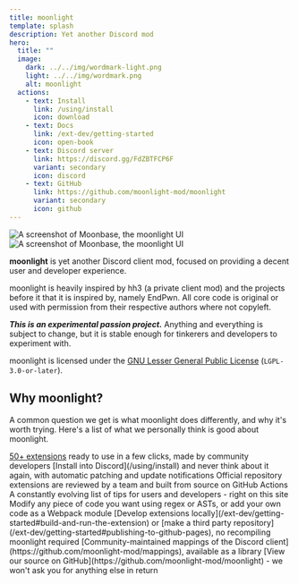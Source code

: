 ```yaml
---
title: moonlight
template: splash
description: Yet another Discord mod
hero:
  title: ""
  image:
    dark: ../../img/wordmark-light.png
    light: ../../img/wordmark.png
    alt: moonlight
  actions:
    - text: Install
      link: /using/install
      icon: download
    - text: Docs
      link: /ext-dev/getting-started
      icon: open-book
    - text: Discord server
      link: https://discord.gg/FdZBTFCP6F
      variant: secondary
      icon: discord
    - text: GitHub
      link: https://github.com/moonlight-mod/moonlight
      variant: secondary
      icon: github
---
```


<img class="light:sl-hidden" src="/moonbase.png" alt="A screenshot of Moonbase, the moonlight UI" />
<img class="dark:sl-hidden" src="/moonbase-light.png" alt="A screenshot of Moonbase, the moonlight UI" />

**moonlight** is yet another Discord client mod, focused on providing a decent user and developer experience.

moonlight is heavily inspired by hh3 (a private client mod) and the projects before it that it is inspired by, namely EndPwn. All core code is original or used with permission from their respective authors where not copyleft.

**_This is an experimental passion project._** Anything and everything is subject to change, but it is stable enough for tinkerers and developers to experiment with.

moonlight is licensed under the [GNU Lesser General Public License](https://www.gnu.org/licenses/lgpl-3.0.html) (`LGPL-3.0-or-later`).

## Why moonlight?

A common question we get is what moonlight does differently, and why it's worth trying. Here's a list of what we personally think is good about moonlight.

<CardGrid>
  <Card title="Ready to use extension list" icon="list-format">
    <a href="/extensions-list">50+ extensions</a> ready to use in a few clicks, made by community developers
  </Card>
  <Card title="Easy, persistent installation" icon="download">
    [Install into Discord](/using/install) and never think about it again, with automatic patching and update notifications
  </Card>
  <Card title="Safe, secure extensions" icon="seti:lock">
    Official repository extensions are reviewed by a team and built from source on GitHub Actions
  </Card>
  <Card title="Extensive documentation" icon="open-book">
    A constantly evolving list of tips for users and developers - right on this site
  </Card>
  <Card title="Webpack code patching" icon="pen">
    Modify any piece of code you want using regex or ASTs, or add your own code as a Webpack module
  </Card>
  <Card title="Open extension system" icon="puzzle">
    [Develop extensions locally](/ext-dev/getting-started#build-and-run-the-extension) or [make a third party repository](/ext-dev/getting-started#publishing-to-github-pages), no recompiling moonlight required
  </Card>
  <Card title="Community-made mappings" icon="seti:code-search">
    [Community-maintained mappings of the Discord client](https://github.com/moonlight-mod/mappings), available as a library
  </Card>
  <Card title="Free and open source" icon="github">
    [View our source on GitHub](https://github.com/moonlight-mod/moonlight) - we won't ask you for anything else in return
  </Card>
</CardGrid>

